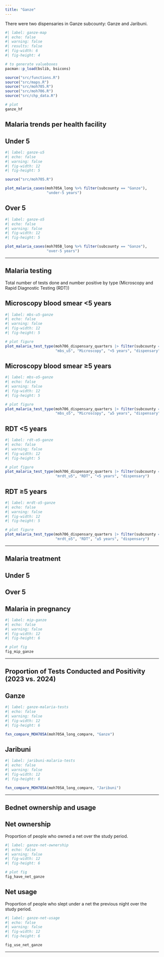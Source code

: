 ```yaml
---
title: "Ganze"
---
```


There were two dispensaries in Ganze subcounty: Ganze and Jaribuni.

```r
#| label: ganze-map
#| echo: false
#| warning: false
#| results: false
#| fig-width: 6
#| fig-height: 4

# to generate valueboxes
pacman::p_load(bslib, bsicons)

source("src/functions.R")
source("src/maps.R")
source("src/moh705.R")
source("src/moh706.R")
source("src/chp_data.R")

# plot
ganze_hf
```

## Malaria trends per health facility

::: panel-tabset
## Under 5

```r
#| label: ganze-u5
#| echo: false
#| warning: false
#| fig-width: 12
#| fig-height: 5

source("src/moh705.R")

plot_malaria_cases(moh705A_long %>% filter(subcounty == "Ganze"), 
                   "under-5 years")
```

## Over 5

```r
#| label: ganze-o5
#| echo: false
#| warning: false
#| fig-width: 12
#| fig-height: 5

plot_malaria_cases(moh705B_long %>% filter(subcounty == "Ganze"), 
                   "over-5 years")
```
:::

------------------------------------------------------------------------

## Malaria testing

Total number of tests done and number positive by type (Microscopy and Rapid Diagnostic Testing (RDT))

::: panel-tabset
## Microscopy blood smear \<5 years

```r
#| label: mbs-u5-ganze
#| echo: false
#| warning: false
#| fig-width: 12
#| fig-height: 5

# plot figure
plot_malaria_test_type(moh706_dispensary_quarters |> filter(subcounty == "Ganze"), 
                       "mbs_u5", "Microscopy", "<5 years", "dispensary")
```

## Microscopy blood smear ≥5 years

```r
#| label: mbs-o5-ganze
#| echo: false
#| warning: false
#| fig-width: 12
#| fig-height: 5

# plot figure
plot_malaria_test_type(moh706_dispensary_quarters |> filter(subcounty == "Ganze"), 
                       "mbs_o5", "Microscopy", "≥5 years", "dispensary")
```

## RDT \<5 years

```r
#| label: rdt-o5-ganze
#| echo: false
#| warning: false
#| fig-width: 12
#| fig-height: 5

# plot figure
plot_malaria_test_type(moh706_dispensary_quarters |> filter(subcounty == "Ganze"), 
                       "mrdt_u5", "RDT", "<5 years", "dispensary")
```

## RDT ≥5 years

```r
#| label: mrdt-o5-ganze
#| echo: false
#| warning: false
#| fig-width: 12
#| fig-height: 5

# plot figure
plot_malaria_test_type(moh706_dispensary_quarters |> filter(subcounty == "Ganze"), 
                       "mrdt_o5", "RDT", "≥5 years", "dispensary")
```
:::

------------------------------------------------------------------------

## Malaria treatment

::: panel-tabset
## Under 5

## Over 5

## Malaria in pregnancy

```r
#| label: mip-ganze
#| echo: false
#| warning: false
#| fig-width: 12
#| fig-height: 6

# plot fig
fig_mip_ganze 
```
:::

------------------------------------------------------------------------

## Proportion of Tests Conducted and Positivity (2023 vs. 2024)

::: panel-tabset
## Ganze

```r
#| label: ganze-malaria-tests
#| echo: false
#| warning: false
#| fig-width: 12
#| fig-height: 6

fxn_compare_MOH705A(moh705A_long_compare, "Ganze")
```

## Jaribuni

```r
#| label: jaribuni-malaria-tests
#| echo: false
#| warning: false
#| fig-width: 12
#| fig-height: 6

fxn_compare_MOH705A(moh705A_long_compare, "Jaribuni")
```
:::

------------------------------------------------------------------------

## Bednet ownership and usage

::: panel-tabset
## Net ownership

Proportion of people who owned a net over the study period.

```r
#| label: ganze-net-ownership
#| echo: false
#| warning: false
#| fig-width: 12
#| fig-height: 6

# plot fig
fig_have_net_ganze
```

## Net usage

Proportion of people who slept under a net the previous night over the study period.

```r
#| label: ganze-net-usage
#| echo: false
#| warning: false
#| fig-width: 12
#| fig-height: 6

fig_use_net_ganze

```
:::

------------------------------------------------------------------------
